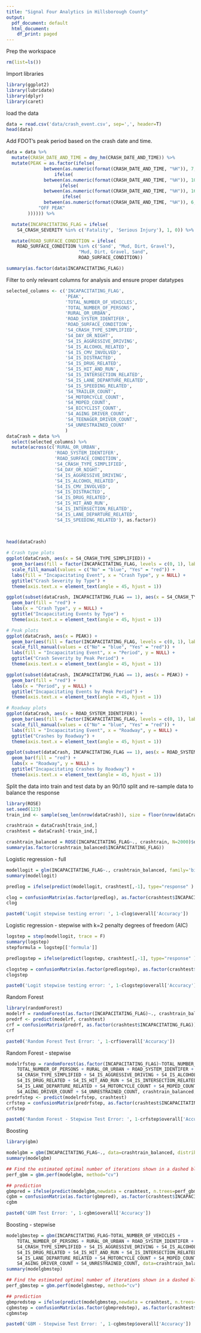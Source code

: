 ```yaml
---
title: "Signal Four Analytics in Hillsborough County"
output:
  pdf_document: default
  html_document:
    df_print: paged
---
```


Prep the workspace

```r
rm(list=ls())
```

Import libraries

```r
library(ggplot2)
library(lubridate)
library(dplyr)
library(caret)
```

load the data

```r
data = read.csv('data/crash_event.csv', sep=',', header=T)
head(data)
```

Add FDOT's peak period based on the crash date and time.

```r
data = data %>%
  mutate(CRASH_DATE_AND_TIME = dmy_hm(CRASH_DATE_AND_TIME)) %>%
  mutate(PEAK = as.factor(ifelse(
              between(as.numeric(format(CRASH_DATE_AND_TIME, "%H")), 7, 9) & !(weekdays(CRASH_DATE_AND_TIME) %in% c("Saturday", "Sunday")), "AM PEAK",
                  ifelse(
              between(as.numeric(format(CRASH_DATE_AND_TIME, "%H")), 10, 15) & !(weekdays(CRASH_DATE_AND_TIME) %in% c("Saturday", "Sunday")), "MID PEAK",
                    ifelse(
              between(as.numeric(format(CRASH_DATE_AND_TIME, "%H")), 16, 18) & !(weekdays(CRASH_DATE_AND_TIME) %in% c("Saturday", "Sunday")), "PM PEAK",
                     ifelse(
              between(as.numeric(format(CRASH_DATE_AND_TIME, "%H")), 6, 19) & (weekdays(CRASH_DATE_AND_TIME) %in% c("Saturday", "Sunday")), "WEEKEND PEAK",
            "OFF PEAK"
        )))))) %>%

  mutate(INCAPACITATING_FLAG = ifelse(
    S4_CRASH_SEVERITY %in% c('Fatality', 'Serious Injury'), 1, 0)) %>%

  mutate(ROAD_SURFACE_CONDITION = ifelse(
    ROAD_SURFACE_CONDITION %in% c('Sand', "Mud, Dirt, Gravel"),
                           "Mud, Dirt, Gravel, Sand",
                           ROAD_SURFACE_CONDITION))

summary(as.factor(data$INCAPACITATING_FLAG))
```

Filter to only relevant columns for analysis and ensure proper datatypes

```r
selected_columns <- c('INCAPACITATING_FLAG',
                      'PEAK',
                      'TOTAL_NUMBER_OF_VEHICLES',
                      'TOTAL_NUMBER_OF_PERSONS',
                      'RURAL_OR_URBAN',
                      'ROAD_SYSTEM_IDENTIFER',
                      'ROAD_SURFACE_CONDITION',
                      'S4_CRASH_TYPE_SIMPLIFIED',
                      'S4_DAY_OR_NIGHT',
                      'S4_IS_AGGRESSIVE_DRIVING',
                      'S4_IS_ALCOHOL_RELATED',
                      'S4_IS_CMV_INVOLVED',
                      'S4_IS_DISTRACTED',
                      'S4_IS_DRUG_RELATED',
                      'S4_IS_HIT_AND_RUN',
                      'S4_IS_INTERSECTION_RELATED',
                      'S4_IS_LANE_DEPARTURE_RELATED',
                      'S4_IS_SPEEDING_RELATED',
                      'S4_TRAILER_COUNT',
                      'S4_MOTORCYCLE_COUNT',
                      'S4_MOPED_COUNT',
                      'S4_BICYCLIST_COUNT',
                      'S4_AGING_DRIVER_COUNT',
                      'S4_TEENAGER_DRIVER_COUNT',
                      'S4_UNRESTRAINED_COUNT'
                      )
dataCrash = data %>%
  select(selected_columns) %>%
  mutate(across(c('RURAL_OR_URBAN',
                  'ROAD_SYSTEM_IDENTIFER',
                  'ROAD_SURFACE_CONDITION',
                  'S4_CRASH_TYPE_SIMPLIFIED',
                  'S4_DAY_OR_NIGHT',
                  'S4_IS_AGGRESSIVE_DRIVING',
                  'S4_IS_ALCOHOL_RELATED',
                  'S4_IS_CMV_INVOLVED',
                  'S4_IS_DISTRACTED',
                  'S4_IS_DRUG_RELATED',
                  'S4_IS_HIT_AND_RUN',
                  'S4_IS_INTERSECTION_RELATED',
                  'S4_IS_LANE_DEPARTURE_RELATED',
                  'S4_IS_SPEEDING_RELATED'), as.factor))
  
  

head(dataCrash)
```

```r
# Crash type plots
ggplot(dataCrash, aes(x = S4_CRASH_TYPE_SIMPLIFIED)) +
  geom_bar(aes(fill = factor(INCAPACITATING_FLAG, levels = c(0, 1), labels = c("No", "Yes")))) +
  scale_fill_manual(values = c("No" = "blue", "Yes" = "red")) +
  labs(fill = "Incapacitating Event", x = "Crash Type", y = NULL) +
  ggtitle("Crash Severity by Type") +
  theme(axis.text.x = element_text(angle = 45, hjust = 1))

ggplot(subset(dataCrash, INCAPACITATING_FLAG == 1), aes(x = S4_CRASH_TYPE_SIMPLIFIED)) +
  geom_bar(fill = "red") +
  labs(x = "Crash Type", y = NULL) +
  ggtitle("Incapacitating Events by Type") +
  theme(axis.text.x = element_text(angle = 45, hjust = 1))

# Peak plots
ggplot(dataCrash, aes(x = PEAK)) +
  geom_bar(aes(fill = factor(INCAPACITATING_FLAG, levels = c(0, 1), labels = c("No", "Yes")))) +
  scale_fill_manual(values = c("No" = "blue", "Yes" = "red")) +
  labs(fill = "Incapacitating Event", x = "Period", y = NULL) +
  ggtitle("Crash Severity by Peak Period") +
  theme(axis.text.x = element_text(angle = 45, hjust = 1))

ggplot(subset(dataCrash, INCAPACITATING_FLAG == 1), aes(x = PEAK)) +
  geom_bar(fill = "red") +
  labs(x = "Period", y = NULL) +
  ggtitle("Incapacitating Events by Peak Period") +
  theme(axis.text.x = element_text(angle = 45, hjust = 1))

# Roadway plots
ggplot(dataCrash, aes(x = ROAD_SYSTEM_IDENTIFER)) +
  geom_bar(aes(fill = factor(INCAPACITATING_FLAG, levels = c(0, 1), labels = c("No", "Yes")))) +
  scale_fill_manual(values = c("No" = "blue", "Yes" = "red")) +
  labs(fill = "Incapacitating Event", x = "Roadway", y = NULL) +
  ggtitle("Crashes by Roadway") +
  theme(axis.text.x = element_text(angle = 45, hjust = 1))

ggplot(subset(dataCrash, INCAPACITATING_FLAG == 1), aes(x = ROAD_SYSTEM_IDENTIFER)) +
  geom_bar(fill = "red") +
  labs(x = "Roadway", y = NULL) +
  ggtitle("Incapacitating Crashes by Roadway") +
  theme(axis.text.x = element_text(angle = 45, hjust = 1))

```

Split the data into train and test data by an 90/10 split and re-sample data to balance the response

```r
library(ROSE)
set.seed(123)
train_ind <- sample(seq_len(nrow(dataCrash)), size = floor(nrow(dataCrash)*0.9))

crashtrain = dataCrash[train_ind,]
crashtest = dataCrash[-train_ind,]

crashtrain_balanced = ROSE(INCAPACITATING_FLAG~., crashtrain, N=2000)$data
summary(as.factor(crashtrain_balanced$INCAPACITATING_FLAG))
```

Logistic regression - full

```r
modellogit = glm(INCAPACITATING_FLAG~., crashtrain_balanced, family='binomial'(link='logit'))
summary(modellogit)

predlog = ifelse(predict(modellogit, crashtest[,-1], type="response" ) < 0.5, 0, 1)

clog = confusionMatrix(as.factor(predlog), as.factor(crashtest$INCAPACITATING_FLAG))
clog

paste0('Logit stepwise testing error: ', 1-clog$overall['Accuracy'])
```

Logistic regression - stepwise with k=2 penalty degrees of freedom (AIC)

```r
logstep = step(modellogit, trace = F)
summary(logstep)
stepformula = logstep[['formula']]

predlogstep = ifelse(predict(logstep, crashtest[,-1], type="response" ) < 0.5, 0, 1)

clogstep = confusionMatrix(as.factor(predlogstep), as.factor(crashtest$INCAPACITATING_FLAG))
clogstep

paste0('Logit stepwise testing error: ', 1-clogstep$overall['Accuracy'])
```

Random Forest

```r
library(randomForest)
modelrf = randomForest(as.factor(INCAPACITATING_FLAG)~., crashtrain_balanced, proximity=T, importance=T)
predrf <- predict(modelrf, crashtest)
crf = confusionMatrix(predrf, as.factor(crashtest$INCAPACITATING_FLAG))
crf

paste0('Random Forest Test Error: ', 1-crf$overall['Accuracy'])
```

Random Forest - stepwise

```r
modelrfstep = randomForest(as.factor(INCAPACITATING_FLAG)~TOTAL_NUMBER_OF_VEHICLES + 
    TOTAL_NUMBER_OF_PERSONS + RURAL_OR_URBAN + ROAD_SYSTEM_IDENTIFER + 
    S4_CRASH_TYPE_SIMPLIFIED + S4_IS_AGGRESSIVE_DRIVING + S4_IS_ALCOHOL_RELATED + 
    S4_IS_DRUG_RELATED + S4_IS_HIT_AND_RUN + S4_IS_INTERSECTION_RELATED + 
    S4_IS_LANE_DEPARTURE_RELATED + S4_MOTORCYCLE_COUNT + S4_MOPED_COUNT + 
    S4_AGING_DRIVER_COUNT + S4_UNRESTRAINED_COUNT, crashtrain_balanced, proximity=T, importance=T)
predrfstep <- predict(modelrfstep, crashtest)
crfstep = confusionMatrix(predrfstep, as.factor(crashtest$INCAPACITATING_FLAG))
crfstep

paste0('Random Forest - Stepwise Test Error: ', 1-crfstep$overall['Accuracy'])
```

Boosting

```r
library(gbm)

modelgbm = gbm(INCAPACITATING_FLAG~., data=crashtrain_balanced, distribution = 'bernoulli', n.trees = 5000, shrinkage = 0.01, interaction.depth = 1, cv.folds = 10)
summary(modelgbm)

## Find the estimated optimal number of iterations shown in a dashed blue line and store as a variable
perf_gbm = gbm.perf(modelgbm, method="cv")

## prediction
gbmpred = ifelse(predict(modelgbm,newdata = crashtest, n.trees=perf_gbm, type="response") < 0.5, 0, 1) 
cgbm = confusionMatrix(as.factor(gbmpred), as.factor(crashtest$INCAPACITATING_FLAG))
cgbm

paste0('GBM Test Error: ', 1-cgbm$overall['Accuracy'])
```

Boosting - stepwise

```r
modelgbmstep = gbm(INCAPACITATING_FLAG~TOTAL_NUMBER_OF_VEHICLES + 
    TOTAL_NUMBER_OF_PERSONS + RURAL_OR_URBAN + ROAD_SYSTEM_IDENTIFER + 
    S4_CRASH_TYPE_SIMPLIFIED + S4_IS_AGGRESSIVE_DRIVING + S4_IS_ALCOHOL_RELATED + 
    S4_IS_DRUG_RELATED + S4_IS_HIT_AND_RUN + S4_IS_INTERSECTION_RELATED + 
    S4_IS_LANE_DEPARTURE_RELATED + S4_MOTORCYCLE_COUNT + S4_MOPED_COUNT + 
    S4_AGING_DRIVER_COUNT + S4_UNRESTRAINED_COUNT, data=crashtrain_balanced, distribution = 'bernoulli', n.trees = 5000, shrinkage = 0.01, interaction.depth = 1, cv.folds = 10)
summary(modelgbmstep)

## Find the estimated optimal number of iterations shown in a dashed blue line and store as a variable
perf_gbmstep = gbm.perf(modelgbmstep, method="cv")

## prediction
gbmpredstep = ifelse(predict(modelgbmstep,newdata = crashtest, n.trees=perf_gbmstep, type="response") < 0.5, 0, 1) 
cgbmstep = confusionMatrix(as.factor(gbmpredstep), as.factor(crashtest$INCAPACITATING_FLAG))
cgbmstep

paste0('GBM - Stepwise Test Error: ', 1-cgbmstep$overall['Accuracy'])
```
